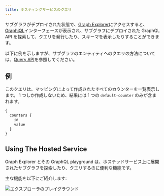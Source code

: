 ```yaml
---
title: ホスティングサービスのクエリ
---
```


サブグラフがデプロイされた状態で、[Graph Explorer](https://thegraph.com/hosted-service/)にアクセスすると、[GraphiQL](https://github.com/graphql/graphiql)インターフェースが表示され、サブグラフにデプロイされた GraphQL API を探索して、クエリを発行したり、スキーマを表示したりすることができます。

以下に例を示しますが、サブグラフのエンティティへのクエリの方法については、[Query API](/querying/graphql-api)を参照してください。

## 例

このクエリは、マッピングによって作成されたすべてのカウンターを一覧表示します。 1 つしか作成しないため、結果には 1 つの `default-counter` のみが含まれます。

```graphql
{
  counters {
    id
    value
  }
}
```

## Using The Hosted Service

Graph Explorer とその GraphQL playground は、ホステッドサービス上に展開されたサブグラフを探索したり、クエリするのに便利な機能です。

主な機能を以下にご紹介します:

![エクスプローラのプレイグラウンド](/img/explorer-playground.png)
